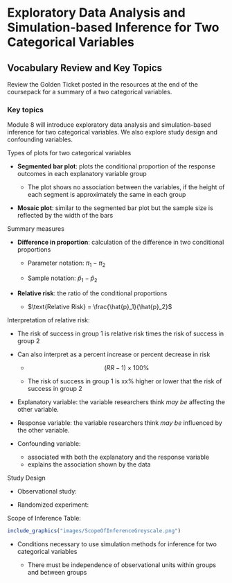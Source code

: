 # Exploratory Data Analysis and Simulation-based Inference for Two Categorical Variables

## Vocabulary Review and Key Topics

Review the Golden Ticket posted in the resources at the end of the coursepack for a summary of a two categorical variables.

### Key topics

Module 8 will introduce exploratory data analysis and simulation-based inference for two categorical variables. We also explore study design and confounding variables.

Types of plots for two categorical variables

* **Segmented bar plot**: plots the conditional proportion of the response outcomes in each explanatory variable group

    * The plot shows no association between the variables, if the height of each segment is approximately the same in each group
    
* **Mosaic plot**: similar to the segmented bar plot but the sample size is reflected by the width of the bars

Summary measures

* **Difference in proportion**: calculation of the difference in two conditional proportions 

    * Parameter notation: $\pi_1 - \pi_2$
    
    * Sample notation: $\hat{p}_1 - \hat{p}_2$
    
* **Relative risk**: the ratio of the conditional proportions

    * $\text{Relative Risk} = \frac{\hat{p}_1}{\hat{p}_2}$
    
Interpretation of relative risk:

* The risk of success in group 1 is relative risk times the risk of success in group 2

* Can also interpret as a percent increase or percent decrease in risk

    * $$(RR-1) \times 100\%$$
    
    * The risk of success in group 1 is xx\% higher or lower that the risk of success in group 2
    
* Explanatory variable: the variable researchers think *may be* affecting the other variable.
    
* Response variable: the variable researchers think *may be* influenced by the other variable.

* Confounding variable: 
    - associated with both the explanatory and the response variable
    - explains the association shown by the data 

Study Design

* Observational study: 

* Randomized experiment:

Scope of Inference Table:

```r
include_graphics("images/ScopeOfInferenceGreyscale.png")
```
    
* Conditions necessary to use simulation methods for inference for two categorical variables

    * There must be independence of observational units within groups and between groups
    


\newpage
